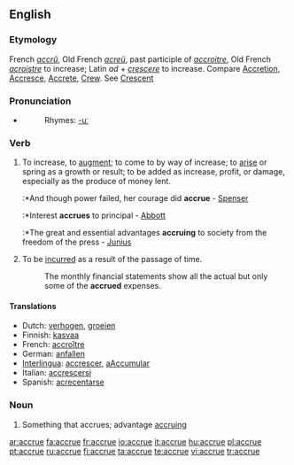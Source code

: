 ==English==

===Etymology===
French ''[[accrû]]'', Old French ''[[acreü]]'', past participle of ''[[accroitre]]'', Old French ''[[acroistre]]'' to increase; Latin ''ad'' + ''[[crescere]]'' to increase. Compare [[Accretion]], [[Accresce]], [[Accrete]], [[Crew]]. See [[Crescent]]

===Pronunciation===
*{{audio|en-us-accrue.ogg|Audio (US)}}
*:Rhymes: [[Rhymes:English:-uː|-uː]]

===Verb===
{{en-verb|accru|ing}}

# To increase, to [[augment]]; to come to by way of increase; to [[arise]] or spring as a growth or result; to be added as increase, profit, or damage, especially as the produce of money lent.
#:*And though power failed, her courage did '''accrue''' - [[Spenser]]
#:*Interest '''accrues''' to principal - [[Abbott]]
#:*The great and essential advantages '''accruing''' to society from the freedom of the press - [[Junius]]
# {{accounting}} To be [[incurred]] as a result of the passage of time.
#: The monthly financial statements show all the actual but only some of the '''accrued''' expenses.

====Translations====
*Dutch: [[verhogen]], [[groeien]]
*Finnish: [[kasvaa]]
*French: [[accroître]]
*German: [[anfallen]]
*[[Interlingua]]: [[accrescer]], [[aAccumular]]
*Italian: [[accrescersi]]
*Spanish: [[acrecentarse]]

===Noun===
{{en-noun}}

# {{obsolete}} Something that accrues; advantage [[accruing]]

[[ar:accrue]]
[[fa:accrue]]
[[fr:accrue]]
[[io:accrue]]
[[it:accrue]]
[[hu:accrue]]
[[pl:accrue]]
[[pt:accrue]]
[[ru:accrue]]
[[fi:accrue]]
[[ta:accrue]]
[[te:accrue]]
[[vi:accrue]]
[[tr:accrue]]